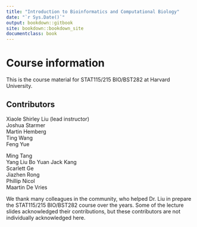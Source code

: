 ```yaml
--- 
title: "Introduction to Bioinformatics and Computational Biology"
date: "`r Sys.Date()`"
output: bookdown::gitbook
site: bookdown::bookdown_site
documentclass: book
---
```


# Course information

This is the course material for STAT115/215 BIO/BST282 at Harvard University. 

## Contributors 

Xiaole Shirley Liu (lead instructor)  
Joshua Starmer  
Martin Hemberg  
Ting Wang  
Feng Yue   

Ming Tang  
Yang Liu 
Bo Yuan
Jack Kang  
Scarlett Ge  
Jiazhen Rong  
Phillip Nicol  
Maartin De Vries  

We thank many colleagues in the community, who helped Dr. Liu in prepare the STAT115/215 BIO/BST282 course over the years. Some of the lecture slides acknowledged their contributions, but these contributors are not individually acknowledged here.
